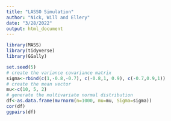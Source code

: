 ```yaml
---
title: "LASSO Simulation"
author: "Nick, Will and Ellery"
date: "3/28/2022"
output: html_document
---
```

```r
library(MASS)
library(tidyverse)
library(GGally)
```

```r
set.seed(5)
# create the variance covariance matrix
sigma<-rbind(c(1,-0.8,-0.7), c(-0.8,1, 0.9), c(-0.7,0.9,1))
# create the mean vector
mu<-c(10, 5, 2) 
# generate the multivariate normal distribution
df<-as.data.frame(mvrnorm(n=1000, mu=mu, Sigma=sigma))
cor(df)
ggpairs(df)
```

